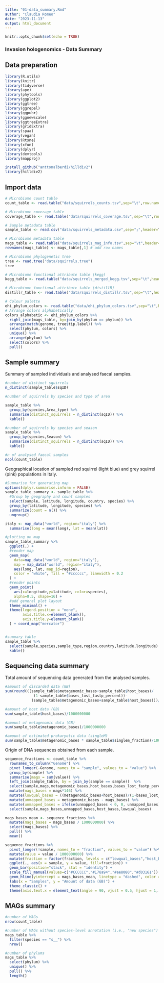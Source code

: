 ```yaml
---
title: "01-data_summary.Rmd"
author: "Claudia Romeo"
date: "2023-11-13"
output: html_document
---
```


```r
knitr::opts_chunk$set(echo = TRUE)
```

### Invasion hologenomics - Data Summary


## Data preparation

```r
library(R.utils)
library(knitr)
library(tidyverse)
library(ape)
library(phytools)
library(ggplot2)
library(ggtree)
library(ggrepel)
library(ggpubr)
library(ggnewscale)
library(ggtreeExtra)
library(gridExtra)
library(spaa)
library(vegan)
library(Rtsne)
library(xfun)
library(dplyr)
library(devtools)
library(mapproj)

install_github("anttonalberdi/hilldiv2")
library(hilldiv2)

```

## Import data

```r

# Microbiome count table
count_table <- read.table("data/squirrels_counts.tsv",sep="\t",row.names=1,header=T)

# Microbiome coverage table
coverage_table <- read.table("data/squirrels_coverage.tsv",sep="\t",row.names=1,header=T)

# Sample metadata table
sample_table <- read.csv("data/squirrels_metadata.csv",sep=";",header=T)

# Microbiome metadata table
mags_table <- read.table("data/squirrels_mag_info.tsv",sep="\t",header=T)
rownames(mags_table) <- mags_table[,1] # add row names

# Microbiome phylogenetic tree
tree <- read.tree("data/squirrels.tree")
tree

# Microbiome functional attribute table (kegg)
kegg_table <- read.table("data/squirrels_merged_kegg.tsv",sep="\t",header=T, row.names=1)

# Microbiome functional attribute table (distillR)
distillr_table <- read.table("data/squirrels_distillr.tsv",sep="\t",header=T, row.names=1)

# Colour palette
ehi_phylum_colors <- read.table("data/ehi_phylum_colors.tsv",sep="\t",header=T,comment.char = "")
# Arrange colors alphabetically
colors_alphabetic <- ehi_phylum_colors %>%
  right_join(mags_table, by=join_by(phylum == phylum)) %>%
  arrange(match(genome, tree$tip.label)) %>%
  select(phylum, colors) %>%
  unique() %>%
  arrange(phylum) %>%
  select(colors) %>%
  pull()

```

## Sample summary

Summary of sampled individuals and analysed faecal samples.

```r

#number of distinct squirrels
n_distinct(sample_table$sqID)

#number of squirrels by species and type of area

sample_table %>%
  group_by(species,Area_type) %>%
  summarise(distinct_squirrels = n_distinct(sqID)) %>%
  kable()

#number of squirrels by species and season
sample_table %>%
  group_by(species,Season) %>%
  summarise(distinct_squirrels = n_distinct(sqID)) %>%
  kable()

#n of analysed faecal samples
ncol(count_table)

```

Geographical location of sampled red squirrel (light blue) and grey squirrel (pink) populations in Italy.

```r
#Summarise for generating map
options(dplyr.summarise.inform = FALSE)
sample_table_summary <- sample_table %>%
  #Group by geography and count samples
  select(sample, latitude, longitude, country, species) %>%
  group_by(latitude, longitude, species) %>%
  summarize(count = n()) %>%
  ungroup()

italy <- map_data("world", region="italy") %>%
  summarise(long = mean(long), lat = mean(lat))

#plotting on map
sample_table_summary %>%
  ggplot(.) +
  #render map
  geom_map(
    data=map_data("world", region="italy"),
    map = map_data("world", region="italy"),
    aes(long, lat, map_id=region),
    color = "white", fill = "#cccccc", linewidth = 0.2
  ) +
  #render points
  geom_point(
    aes(x=longitude,y=latitude, color=species),
    alpha=0.5, shape=16) +
  #add general plot layout
  theme_minimal() +
  theme(legend.position = "none",
        axis.title.x=element_blank(),
        axis.title.y=element_blank()
  ) + coord_map("mercator")


#summary table
sample_table %>%
  select(sample,species,sample_type,region,country,latitude,longitude) %>%
  kable()

```

## Sequencing data summary

Total amount of sequencing data generated from the analysed samples.

```r

#amount of discarded data (GB)
sum(round(((sample_table$metagenomic_bases+sample_table$host_bases)/
             (1-sample_table$bases_lost_fastp_percent))-
            (sample_table$metagenomic_bases+sample_table$host_bases)))/1000000000

#amount of host data (GB)
sum(sample_table$host_bases)/1000000000

#amount of metagenomic data (GB)
sum(sample_table$metagenomic_bases)/1000000000

#amount of estimated prokaryotic data (singleM)
sum(sample_table$metagenomic_bases * sample_table$singlem_fraction)/1000000000

```


Origin of DNA sequences obtained from each sample.

```r
sequence_fractions <- count_table %>%
  rownames_to_column("Genome") %>%
  pivot_longer(-Genome, names_to = "sample", values_to = "value") %>%
  group_by(sample) %>%
  summarise(mags = sum(value)) %>%
  left_join(sample_table, by = join_by(sample == sample))  %>%
  select(sample,mags,metagenomic_bases,host_bases,bases_lost_fastp_percent) %>%
  mutate(mags_bases = mags*146) %>%
  mutate(lowqual_bases = ((metagenomic_bases+host_bases)/(1-bases_lost_fastp_percent))-(metagenomic_bases+host_bases)) %>%
  mutate(unmapped_bases = metagenomic_bases - mags_bases) %>%
  mutate(unmapped_bases = ifelse(unmapped_bases < 0, 0, unmapped_bases)) %>%
  select(sample,mags_bases,unmapped_bases,host_bases,lowqual_bases)

mags_bases_mean <- sequence_fractions %>%
  mutate(mags_bases = mags_bases / 1000000000) %>%
  select(mags_bases) %>%
  pull() %>%
  mean()

sequence_fractions %>%
  pivot_longer(!sample, names_to = "fraction", values_to = "value") %>%
  mutate(value = value / 1000000000) %>%
  mutate(fraction = factor(fraction, levels = c("lowqual_bases","host_bases","unmapped_bases","mags_bases"))) %>%
  ggplot(., aes(x = sample, y = value, fill=fraction)) +
  geom_bar(position="stack", stat = "identity") +
  scale_fill_manual(values=c("#CCCCCC","#178a94","#ee8080","#d03161")) +
  geom_hline(yintercept = mags_bases_mean, linetype = "dashed", color = "black") +
  labs(x = "Samples", y = "Amount of data (GB)") +
  theme_classic() +
  theme(axis.text.x = element_text(angle = 90, vjust = 0.5, hjust = 1, size=6),legend.position = "bottom")

```

## MAGs summary

```r

#number of MAGs
nrow(count_table)

#number of MAGs without species-level annotation (i.e., "new species")
mags_table %>%
  filter(species == "s__") %>%
  nrow()

#number of phylums
mags_table %>%
  select(phylum) %>%
  unique() %>%
  pull() %>%
  length()

```


